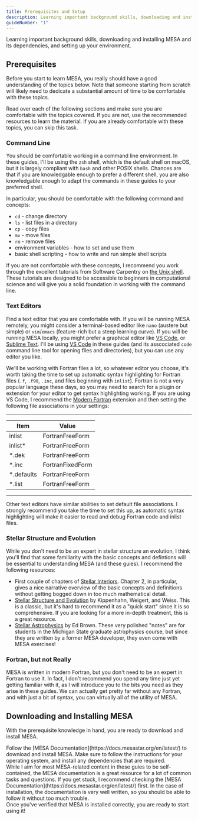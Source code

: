 ```yaml
---
title: Prerequisites and Setup
description: Learning important background skills, downloading and installing MESA and its dependencies, and setting up your environment.
guideNumber: "1"
---
```





Learning important background skills, downloading and installing MESA and its dependencies, and setting up your environment.

## Prerequisites

Before you start to learn MESA, you really should have a good understanding of the topics below. Note that someone starting from scratch will likely need to dedicate a substantial amount of time to be comfortable with these topics.

<Task title="Learn the Fundamentals" number={1} guideNumber={guideNumber}>
  Read over each of the following sections and make sure you are comfortable with the topics covered. If you are not, use the recommended resources to learn the material. If you are already comfortable with these topics, you can skip this task.
</Task>


### Command Line

You should be comfortable working in a command line environment. In these guides, I'll be using the `zsh` shell, which is the default shell on macOS, but it is largely compliant with `bash` and other POSIX shells. Chances are that if you are knowledgable enough to prefer a different shell, you are also knowledgable enough to adapt the commands in these guides to your preferred shell.

In particular, you should be comfortable with the following command and concepts:

- `cd` - change directory
- `ls` - list files in a directory
- `cp` - copy files
- `mv` - move files
- `rm` - remove files
- environment variables - how to set and use them
- basic shell scripting - how to write and run simple shell scripts

If you are not comfortable with these concepts, I recommend you work through the excellent tutorials from Software Carpentry on [the Unix shell](https://swcarpentry.github.io/shell-novice/). These tutorials are designed to be accessible to beginners in computational science and will give you a solid foundation in working with the command line.

### Text Editors

Find a text editor that you are comfortable with. If you will be running MESA remotely, you might consider a terminal-based editor like `nano` (austere but simple) or `vim`/`emacs` (feature-rich but a steep learning curve). If you will be running MESA locally, you might prefer a graphical editor like [VS Code](https://code.visualstudio.com), or [Sublime Text](https://www.sublimetext.com). I'll be using [VS Code](https://code.visualstudio.com) in these guides (and its asscociated `code` command line tool for opening files and directories), but you can use any editor you like.

We'll be working with Fortran files a lot, so whatever editor you choose, it's worth taking the time to set up automatic syntax highlighting for Fortran files (`.f`, `.f90`, `.inc`, and files beginning with `inlist`). Fortran is not a very popular language these days, so you may need to search for a plugin or extension for your editor to get syntax highlighting working. If you are using VS Code, I recommend the [Modern Fortran](https://marketplace.visualstudio.com/items?itemName=hansec.fortran-modern) extension and then setting the following file associations in your settings:

---------------
| Item | Value|
|------|------|
|inlist|FortranFreeForm|
|inlist*|FortranFreeForm|
|*.dek|FortranFreeForm|
|*.inc|FortranFixedForm|
|*.defaults|FortranFreeForm|
|*.list|FortranFreeForm|
---------------

Other text editors have similar abilities to set default file associations. I strongly recommend you take the time to set this up, as automatic syntax highlighting will make it easier to read and debug Fortran code and inlist files.

### Stellar Structure and Evolution

While you don't need to be an expert in stellar structure an evolution, I think you'll find that some familiarity with the basic concepts and defintions will be essential to understanding MESA (and these guies). I recommend the following resources:

- First couple of chapters of [Stellar Interiors](https://link.springer.com/book/10.1007/978-1-4419-9110-2). Chapter 2, in particular, gives a nice narrative overview of the basic concepts and definitions without getting bogged down in too much mathematical detail.
- [Stellar Structure and Evolution](https://link.springer.com/book/10.1007/978-3-642-30304-3) by Kippenhahn, Weigert, and Weiss. This is a classic, but it's hard to recommend it as a "quick start" since it is so comprehensive. If you are looking for a more in-depth treatment, this is a great resource.
- [Stellar Astrophysics](https://web.pa.msu.edu/people/ebrown/docs/stellar-notes.pdf) by Ed Brown. These very polished "notes" are for students in the Michigan State graduate astrophysics course, but since they are written by a former MESA developer, they even come with MESA exercises!

### Fortran, but not Really

MESA is written in modern Fortran, but you don't need to be an expert in Fortran to use it. In fact, I don't recommend you spend any time just yet getting familiar with it, as I will introduce you to the bits you need as they arise in these guides. We can actually get pretty far without any Fortran, and with just a bit of syntax, you can virtually all of the utility of MESA.

## Downloading and Installing MESA

With the prerequisite knowledge in hand, you are ready to download and install MESA.

<Task title="Download and Install MESA" number={2} guideNumber={guideNumber}>
  Follow the [MESA Documentation](https://docs.mesastar.org/en/latest/) to download and install MESA. Make sure to follow the instructions for your operating system, and install any dependencies that are required.
</Task>
<Aside>
    While I aim for most MESA-related content in these guies to be self-contained, the MESA documentation is a great resource for a lot of common tasks and questions. If you get stuck, I recommend checking the [MESA Documentation](https://docs.mesastar.org/en/latest/) first. In the case of installation, the documentation is very well written, so you should be able to follow it without too much trouble.
</Aside>
Once you've verified that MESA is installed correctly, you are ready to start using it!